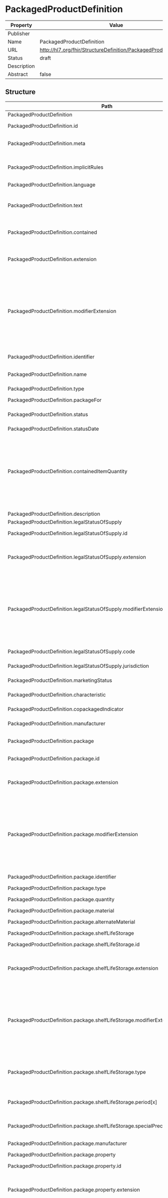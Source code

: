 
  # PackagedProductDefinition

  
|Property|Value|
|---|---|
|Publisher||
|Name|PackagedProductDefinition|
|URL|http://hl7.org/fhir/StructureDefinition/PackagedProductDefinition|
|Status|draft|
|Description||
|Abstract|false|

   ## Structure

   | Path | Cardinality | Type | Description
  | ---- | ----------- | ---- | -------  
 | PackagedProductDefinition | 0..* | PackagedProductDefinition | A medically related item or items, in a container or package. 
 | PackagedProductDefinition.id | 0..1 | http://hl7.org/fhirpath/System.String | The logical id of the resource, as used in the URL for the resource. Once assigned, this value never changes. 
 | PackagedProductDefinition.meta | 0..1 | Meta | The metadata about the resource. This is content that is maintained by the infrastructure. Changes to the content might not always be associated with version changes to the resource. 
 | PackagedProductDefinition.implicitRules | 0..1 | uri | A reference to a set of rules that were followed when the resource was constructed, and which must be understood when processing the content. Often, this is a reference to an implementation guide that defines the special rules along with other profiles etc. 
 | PackagedProductDefinition.language | 0..1 | code | The base language in which the resource is written. 
 | PackagedProductDefinition.text | 0..1 | Narrative | A human-readable narrative that contains a summary of the resource and can be used to represent the content of the resource to a human. The narrative need not encode all the structured data, but is required to contain sufficient detail to make it "clinically safe" for a human to just read the narrative. Resource definitions may define what content should be represented in the narrative to ensure clinical safety. 
 | PackagedProductDefinition.contained | 0..* | Resource | These resources do not have an independent existence apart from the resource that contains them - they cannot be identified independently, and nor can they have their own independent transaction scope. 
 | PackagedProductDefinition.extension | 0..* | Extension | May be used to represent additional information that is not part of the basic definition of the resource. To make the use of extensions safe and manageable, there is a strict set of governance  applied to the definition and use of extensions. Though any implementer can define an extension, there is a set of requirements that SHALL be met as part of the definition of the extension. 
 | PackagedProductDefinition.modifierExtension | 0..* | Extension | May be used to represent additional information that is not part of the basic definition of the resource and that modifies the understanding of the element that contains it and/or the understanding of the containing element's descendants. Usually modifier elements provide negation or qualification. To make the use of extensions safe and manageable, there is a strict set of governance applied to the definition and use of extensions. Though any implementer is allowed to define an extension, there is a set of requirements that SHALL be met as part of the definition of the extension. Applications processing a resource are required to check for modifier extensions.Modifier extensions SHALL NOT change the meaning of any elements on Resource or DomainResource (including cannot change the meaning of modifierExtension itself). 
 | PackagedProductDefinition.identifier | 0..* | Identifier | A unique identifier for this package as whole. Unique instance identifiers assigned to a package by manufacturers, regulators, drug catalogue custodians or other organizations. 
 | PackagedProductDefinition.name | 0..1 | string | A name for this package. Typically what it would be listed as in a drug formulary or catalogue, inventory etc. 
 | PackagedProductDefinition.type | 0..1 | CodeableConcept | A high level category e.g. medicinal product, raw material, shipping/transport container, etc. 
 | PackagedProductDefinition.packageFor | 0..* | Reference | The product that this is a pack for. 
 | PackagedProductDefinition.status | 0..1 | CodeableConcept | The status within the lifecycle of this item. A high level status, this is not intended to duplicate details carried elsewhere such as legal status, or authorization or marketing status. 
 | PackagedProductDefinition.statusDate | 0..1 | dateTime | The date at which the given status became applicable. 
 | PackagedProductDefinition.containedItemQuantity | 0..* | Quantity | A total of the complete count of contained items of a particular type/form, independent of sub-packaging or organization. This can be considered as the pack size. This attribute differs from containedItem.amount in that it can give a single aggregated count of all tablet types in a pack, even when these are different manufactured items. For example a pill pack of 21 tablets plus 7 sugar tablets, can be denoted here as '28 tablets'. This attribute is repeatable so that the different item types in one pack type can be counted (e.g. a count of vials and count of syringes). Each repeat must have different units, so that it is clear what the different sets of counted items are, and it is not intended to allow different counts of similar items (e.g. not '2 tubes and 3 tubes'). Repeats are not to be used to represent different pack sizes (e.g. 20 pack vs. 50 pack) - which would be different instances of this resource. 
 | PackagedProductDefinition.description | 0..1 | markdown | Textual description. Note that this is not the name of the package or product. 
 | PackagedProductDefinition.legalStatusOfSupply | 0..* | BackboneElement | The legal status of supply of the packaged item as classified by the regulator. 
 | PackagedProductDefinition.legalStatusOfSupply.id | 0..1 | http://hl7.org/fhirpath/System.String | Unique id for the element within a resource (for internal references). This may be any string value that does not contain spaces. 
 | PackagedProductDefinition.legalStatusOfSupply.extension | 0..* | Extension | May be used to represent additional information that is not part of the basic definition of the element. To make the use of extensions safe and manageable, there is a strict set of governance  applied to the definition and use of extensions. Though any implementer can define an extension, there is a set of requirements that SHALL be met as part of the definition of the extension. 
 | PackagedProductDefinition.legalStatusOfSupply.modifierExtension | 0..* | Extension | May be used to represent additional information that is not part of the basic definition of the element and that modifies the understanding of the element in which it is contained and/or the understanding of the containing element's descendants. Usually modifier elements provide negation or qualification. To make the use of extensions safe and manageable, there is a strict set of governance applied to the definition and use of extensions. Though any implementer can define an extension, there is a set of requirements that SHALL be met as part of the definition of the extension. Applications processing a resource are required to check for modifier extensions.Modifier extensions SHALL NOT change the meaning of any elements on Resource or DomainResource (including cannot change the meaning of modifierExtension itself). 
 | PackagedProductDefinition.legalStatusOfSupply.code | 0..1 | CodeableConcept | The actual status of supply. Conveys in what situation this package type may be supplied for use. 
 | PackagedProductDefinition.legalStatusOfSupply.jurisdiction | 0..1 | CodeableConcept | The place where the legal status of supply applies. When not specified, this indicates it is unknown in this context. 
 | PackagedProductDefinition.marketingStatus | 0..* | MarketingStatus | Allows specifying that an item is on the market for sale, or that it is not available, and the dates and locations associated. 
 | PackagedProductDefinition.characteristic | 0..* | CodeableConcept | Allows the key features to be recorded, such as "hospital pack", "nurse prescribable", "calendar pack". 
 | PackagedProductDefinition.copackagedIndicator | 0..1 | boolean | States whether a drug product is supplied with another item such as a diluent or adjuvant. 
 | PackagedProductDefinition.manufacturer | 0..* | Reference | Manufacturer of this package type. When there are multiple it means these are all possible manufacturers. 
 | PackagedProductDefinition.package | 0..1 | BackboneElement | A packaging item, as a container for medically related items, possibly with other packaging items within, or a packaging component, such as bottle cap (which is not a device or a medication manufactured item). 
 | PackagedProductDefinition.package.id | 0..1 | http://hl7.org/fhirpath/System.String | Unique id for the element within a resource (for internal references). This may be any string value that does not contain spaces. 
 | PackagedProductDefinition.package.extension | 0..* | Extension | May be used to represent additional information that is not part of the basic definition of the element. To make the use of extensions safe and manageable, there is a strict set of governance  applied to the definition and use of extensions. Though any implementer can define an extension, there is a set of requirements that SHALL be met as part of the definition of the extension. 
 | PackagedProductDefinition.package.modifierExtension | 0..* | Extension | May be used to represent additional information that is not part of the basic definition of the element and that modifies the understanding of the element in which it is contained and/or the understanding of the containing element's descendants. Usually modifier elements provide negation or qualification. To make the use of extensions safe and manageable, there is a strict set of governance applied to the definition and use of extensions. Though any implementer can define an extension, there is a set of requirements that SHALL be met as part of the definition of the extension. Applications processing a resource are required to check for modifier extensions.Modifier extensions SHALL NOT change the meaning of any elements on Resource or DomainResource (including cannot change the meaning of modifierExtension itself). 
 | PackagedProductDefinition.package.identifier | 0..* | Identifier | An identifier that is specific to this particular part of the packaging. Including possibly Data Carrier Identifier (a GS1 barcode). 
 | PackagedProductDefinition.package.type | 0..1 | CodeableConcept | The physical type of the container of the items. 
 | PackagedProductDefinition.package.quantity | 0..1 | integer | The quantity of this level of packaging in the package that contains it. If specified, the outermost level is always 1. 
 | PackagedProductDefinition.package.material | 0..* | CodeableConcept | Material type of the package item. 
 | PackagedProductDefinition.package.alternateMaterial | 0..* | CodeableConcept | A possible alternate material for this part of the packaging, that is allowed to be used instead of the usual material (e.g. different types of plastic for a blister sleeve). 
 | PackagedProductDefinition.package.shelfLifeStorage | 0..* | BackboneElement | Shelf Life and storage information. 
 | PackagedProductDefinition.package.shelfLifeStorage.id | 0..1 | http://hl7.org/fhirpath/System.String | Unique id for the element within a resource (for internal references). This may be any string value that does not contain spaces. 
 | PackagedProductDefinition.package.shelfLifeStorage.extension | 0..* | Extension | May be used to represent additional information that is not part of the basic definition of the element. To make the use of extensions safe and manageable, there is a strict set of governance  applied to the definition and use of extensions. Though any implementer can define an extension, there is a set of requirements that SHALL be met as part of the definition of the extension. 
 | PackagedProductDefinition.package.shelfLifeStorage.modifierExtension | 0..* | Extension | May be used to represent additional information that is not part of the basic definition of the element and that modifies the understanding of the element in which it is contained and/or the understanding of the containing element's descendants. Usually modifier elements provide negation or qualification. To make the use of extensions safe and manageable, there is a strict set of governance applied to the definition and use of extensions. Though any implementer can define an extension, there is a set of requirements that SHALL be met as part of the definition of the extension. Applications processing a resource are required to check for modifier extensions.Modifier extensions SHALL NOT change the meaning of any elements on Resource or DomainResource (including cannot change the meaning of modifierExtension itself). 
 | PackagedProductDefinition.package.shelfLifeStorage.type | 0..1 | CodeableConcept | This describes the shelf life, taking into account various scenarios such as shelf life of the packaged Medicinal Product itself, shelf life after transformation where necessary and shelf life after the first opening of a bottle, etc. The shelf life type shall be specified using an appropriate controlled vocabulary The controlled term and the controlled term identifier shall be specified. 
 | PackagedProductDefinition.package.shelfLifeStorage.period[x] | 0..1 | Duration | The shelf life time period can be specified using a numerical value for the period of time and its unit of time measurement The unit of measurement shall be specified in accordance with ISO 11240 and the resulting terminology The symbol and the symbol identifier shall be used. 
 | PackagedProductDefinition.package.shelfLifeStorage.specialPrecautionsForStorage | 0..* | CodeableConcept | Special precautions for storage, if any, can be specified using an appropriate controlled vocabulary. The controlled term and the controlled term identifier shall be specified. 
 | PackagedProductDefinition.package.manufacturer | 0..* | Reference | Manufacturer of this package Item. When there are multiple it means these are all possible manufacturers. 
 | PackagedProductDefinition.package.property | 0..* | BackboneElement | General characteristics of this item. 
 | PackagedProductDefinition.package.property.id | 0..1 | http://hl7.org/fhirpath/System.String | Unique id for the element within a resource (for internal references). This may be any string value that does not contain spaces. 
 | PackagedProductDefinition.package.property.extension | 0..* | Extension | May be used to represent additional information that is not part of the basic definition of the element. To make the use of extensions safe and manageable, there is a strict set of governance  applied to the definition and use of extensions. Though any implementer can define an extension, there is a set of requirements that SHALL be met as part of the definition of the extension. 
 | PackagedProductDefinition.package.property.modifierExtension | 0..* | Extension | May be used to represent additional information that is not part of the basic definition of the element and that modifies the understanding of the element in which it is contained and/or the understanding of the containing element's descendants. Usually modifier elements provide negation or qualification. To make the use of extensions safe and manageable, there is a strict set of governance applied to the definition and use of extensions. Though any implementer can define an extension, there is a set of requirements that SHALL be met as part of the definition of the extension. Applications processing a resource are required to check for modifier extensions.Modifier extensions SHALL NOT change the meaning of any elements on Resource or DomainResource (including cannot change the meaning of modifierExtension itself). 
 | PackagedProductDefinition.package.property.type | 1..1 | CodeableConcept | A code expressing the type of characteristic. 
 | PackagedProductDefinition.package.property.value[x] | 0..1 | CodeableConcept | A value for the characteristic. 
 | PackagedProductDefinition.package.containedItem | 0..* | BackboneElement | The item(s) within the packaging. 
 | PackagedProductDefinition.package.containedItem.id | 0..1 | http://hl7.org/fhirpath/System.String | Unique id for the element within a resource (for internal references). This may be any string value that does not contain spaces. 
 | PackagedProductDefinition.package.containedItem.extension | 0..* | Extension | May be used to represent additional information that is not part of the basic definition of the element. To make the use of extensions safe and manageable, there is a strict set of governance  applied to the definition and use of extensions. Though any implementer can define an extension, there is a set of requirements that SHALL be met as part of the definition of the extension. 
 | PackagedProductDefinition.package.containedItem.modifierExtension | 0..* | Extension | May be used to represent additional information that is not part of the basic definition of the element and that modifies the understanding of the element in which it is contained and/or the understanding of the containing element's descendants. Usually modifier elements provide negation or qualification. To make the use of extensions safe and manageable, there is a strict set of governance applied to the definition and use of extensions. Though any implementer can define an extension, there is a set of requirements that SHALL be met as part of the definition of the extension. Applications processing a resource are required to check for modifier extensions.Modifier extensions SHALL NOT change the meaning of any elements on Resource or DomainResource (including cannot change the meaning of modifierExtension itself). 
 | PackagedProductDefinition.package.containedItem.item | 1..1 | CodeableReference | The actual item(s) of medication, as manufactured, or a device (typically, but not necessarily, a co-packaged one), or other medically related item (such as food, biologicals, raw materials, medical fluids, gases etc.), as contained in the package. This also allows another whole packaged product to be included, which is solely for the case where a package of other entire packages is wanted - such as a wholesale or distribution pack (for layers within one package, use PackagedProductDefinition.package.package). 
 | PackagedProductDefinition.package.containedItem.amount | 0..1 | Quantity | The number of this type of item within this packaging. 
 | PackagedProductDefinition.package.package | 0..* | PackagedProductDefinition | Allows containers (and parts of containers) parwithin containers, still a single packaged product.  See also PackagedProductDefinition.package.containedItem.item(PackagedProductDefinition). 

 ## Search Parameters

   | Name | Type | Description  | Expression 
    | ---- | ---- | ------- | ------  
 | _text | string | Search on the narrative of the resource |   
 | _content | string | Search on the entire content of the resource |   
 | _filter | token | Filter search parameter which supports a more sophisticated grammar for searching. See [documentation](search_filter.html) for further details |   
 | _has | string | Provides limited support for reverse chaining - that is, selecting resources based on the properties of resources that refer to them (instead of chaining where resources can be selected based on the properties of resources that they refer to). See the FHIR search page for further documentation |   
 | _id | token | Logical id of this artifact | Resource.id  
 | _lastUpdated | date | When the resource version last changed | Resource.meta.lastUpdated  
 | _list | string | All resources in nominated list (by id, Type/id, url or one of the magic List types) |   
 | _profile | uri | Profiles this resource claims to conform to | Resource.meta.profile  
 | _query | token | A custom search profile that describes a specific defined query operation |   
 | _security | token | Security Labels applied to this resource | Resource.meta.security  
 | _source | uri | Identifies where the resource comes from | Resource.meta.source  
 | _tag | token | Tags applied to this resource | Resource.meta.tag  
 | _text | string | Search on the narrative text (html) of the resource |   
 | _type | token | Used when a search is performed in a context which doesn't limit the search to indicate which types are being searched. See the FHIR search page for further discussion |   
 | biological | reference | A biologically derived product within this packaged product | PackagedProductDefinition.package.containedItem.item.reference  
 | contained-item | reference | Any of the contained items within this packaged product | PackagedProductDefinition.package.containedItem.item.reference  
 | device | reference | A device within this packaged product | PackagedProductDefinition.package.containedItem.item.reference  
 | identifier | token | Unique identifier | PackagedProductDefinition.identifier  
 | manufactured-item | reference | A manufactured item of medication within this packaged product | PackagedProductDefinition.package.containedItem.item.reference  
 | medication | reference | A manufactured item of medication within this packaged product | PackagedProductDefinition.package.containedItem.item.reference  
 | name | token | A name for this package. Typically what it would be listed as in a drug formulary or catalogue, inventory etc | PackagedProductDefinition.name  
 | nutrition | reference | A nutrition product within this packaged product | PackagedProductDefinition.package.containedItem.item.reference  
 | package | reference | A complete packaged product within this packaged product | PackagedProductDefinition.package.containedItem.item.reference  
 | package-for | reference | The product that this is a pack for | PackagedProductDefinition.packageFor  
 | status | token | The status within the lifecycle of this item. A high level status, this is not intended to duplicate details carried elsewhere such as legal status, or authorization or marketing status | PackagedProductDefinition.status  


